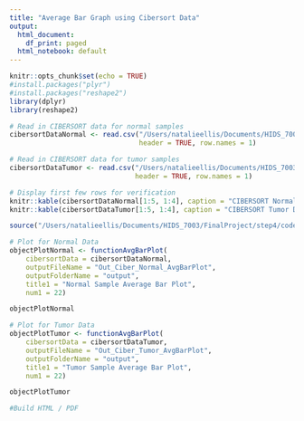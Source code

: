 ```yaml
---
title: "Average Bar Graph using Cibersort Data"
output:
  html_document:
    df_print: paged
  html_notebook: default
---
```


```r
knitr::opts_chunk$set(echo = TRUE)
#install.packages("plyr")
#install.packages("reshape2")
library(dplyr)
library(reshape2)
```


```r

# Read in CIBERSORT data for normal samples
cibersortDataNormal <- read.csv("/Users/natalieellis/Documents/HIDS_7003/FinalProject/step4/input/CIBERSORTx_Normal_Results.csv",
                                header = TRUE, row.names = 1)

# Read in CIBERSORT data for tumor samples
cibersortDataTumor <- read.csv("/Users/natalieellis/Documents/HIDS_7003/FinalProject/step4/input/CIBERSORTx_Precancerous_Results (1).csv",
                               header = TRUE, row.names = 1)

# Display first few rows for verification
knitr::kable(cibersortDataNormal[1:5, 1:4], caption = "CIBERSORT Normal Data")
knitr::kable(cibersortDataTumor[1:5, 1:4], caption = "CIBERSORT Tumor Data")

```

```r
source("/Users/natalieellis/Documents/HIDS_7003/FinalProject/step4/code/functionAvgBarPlot.R")

# Plot for Normal Data
objectPlotNormal <- functionAvgBarPlot(
    cibersortData = cibersortDataNormal, 
    outputFileName = "Out_Ciber_Normal_AvgBarPlot",
    outputFolderName = "output",
    title1 = "Normal Sample Average Bar Plot",
    num1 = 22)

objectPlotNormal

# Plot for Tumor Data
objectPlotTumor <- functionAvgBarPlot(
    cibersortData = cibersortDataTumor, 
    outputFileName = "Out_Ciber_Tumor_AvgBarPlot",
    outputFolderName = "output",
    title1 = "Tumor Sample Average Bar Plot",
    num1 = 22)

objectPlotTumor

#Build HTML / PDF
```